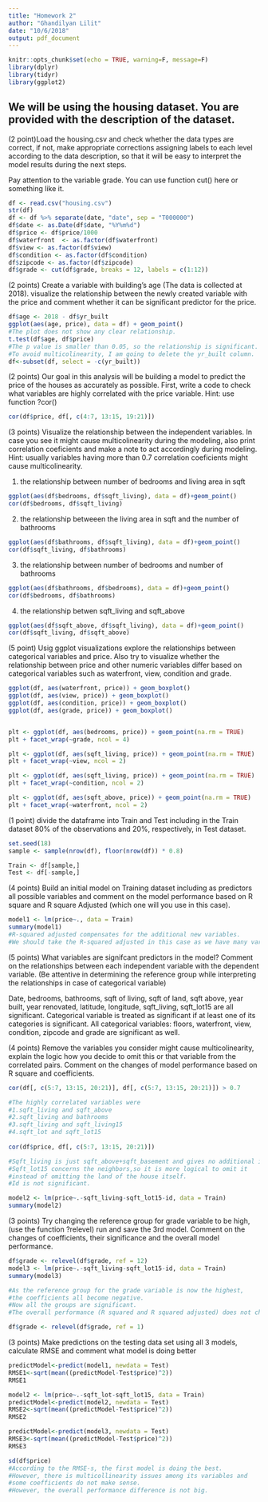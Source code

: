 ```yaml
---
title: "Homework 2"
author: "Ghandilyan Lilit"
date: "10/6/2018"
output: pdf_document
---
```


```r
knitr::opts_chunk$set(echo = TRUE, warning=F, message=F)
library(dplyr)
library(tidyr)
library(ggplot2)
```

## We will be using the housing dataset. You are provided with the description of the dataset.

(2 point)Load the housing.csv and check whether the data types are correct, if not, make appropriate corrections assigning labels to each level according to the data description, so that it will be easy to interpret the model results during the next steps.

Pay attention to the variable grade. You can use function cut() here or something like it.

```r
df <- read.csv("housing.csv")
str(df)
df <- df %>% separate(date, "date", sep = "T000000")
df$date <- as.Date(df$date, "%Y%m%d")
df$price <- df$price/1000
df$waterfront  <- as.factor(df$waterfront)
df$view <- as.factor(df$view)
df$condition <- as.factor(df$condition)
df$zipcode <- as.factor(df$zipcode)
df$grade <- cut(df$grade, breaks = 12, labels = c(1:12))


```

(2 points) Create a variable with building's age (The data is collected at 2018). visualize the relationship between the newly created variable with the price and comment whether it can be significant predictor for the price.

```r
df$age <- 2018 - df$yr_built
ggplot(aes(age, price), data = df) + geom_point()
#The plot does not show any clear relationship.
t.test(df$age, df$price)
#The p value is smaller than 0.05, so the relationship is significant.
#To avoid multicolinearity, I am going to delete the yr_built column.
df<-subset(df, select = -c(yr_built))
```

(2 points) Our goal in this analysis will be building a model to predict the price of the houses as accurately as possible. First, write a code to check what variables are highly correlated with the price variable.
Hint: use function ?cor()

```r
cor(df$price, df[, c(4:7, 13:15, 19:21)]) 
```

(3 points) Visualize the relationship between the independent variables. In case you see it might cause multicolinearity  during the modeling, also print correlation coeficients and make a note to act accordingly during modeling.
Hint: usually variables having more than 0.7 correlation coeficients might cause multicolinearity.

1. the relationship between number of bedrooms and living area in sqft

```r
ggplot(aes(df$bedrooms, df$sqft_living), data = df)+geom_point()
cor(df$bedrooms, df$sqft_living)
```
2. the relationship betweeen the living area in sqft and the number of bathrooms
```r
ggplot(aes(df$bathrooms, df$sqft_living), data = df)+geom_point()
cor(df$sqft_living, df$bathrooms)
```
3. the relationship between number of bedrooms and number of bathrooms
```r
ggplot(aes(df$bathrooms, df$bedrooms), data = df)+geom_point()
cor(df$bedrooms, df$bathrooms)
```

4. the relationship betwen sqft_living and sqft_above 
```r
ggplot(aes(df$sqft_above, df$sqft_living), data = df)+geom_point()
cor(df$sqft_living, df$sqft_above)
```

(5 point) Usig ggplot visualizations explore the relationships between categorical variables and price.
Also try to visualize whether the relationship between price and other numeric variables differ based on categorical variables such as waterfront, view, condition and grade.
```r
ggplot(df, aes(waterfront, price)) + geom_boxplot()
ggplot(df, aes(view, price)) + geom_boxplot()
ggplot(df, aes(condition, price)) + geom_boxplot()
ggplot(df, aes(grade, price)) + geom_boxplot()


plt <- ggplot(df, aes(bedrooms, price)) + geom_point(na.rm = TRUE)
plt + facet_wrap(~grade, ncol = 4)

plt <- ggplot(df, aes(sqft_living, price)) + geom_point(na.rm = TRUE)
plt + facet_wrap(~view, ncol = 2)

plt <- ggplot(df, aes(sqft_living, price)) + geom_point(na.rm = TRUE)
plt + facet_wrap(~condition, ncol = 2)

plt <- ggplot(df, aes(sqft_above, price)) + geom_point(na.rm = TRUE)
plt + facet_wrap(~waterfront, ncol = 2)
```

(1 point) divide the dataframe into Train and Test including in the Train dataset 80% of the observations and 20%, respectively, in Test dataset.
```r
set.seed(18)
sample <- sample(nrow(df), floor(nrow(df)) * 0.8)

Train <- df[sample,]
Test <- df[-sample,]
```

(4 points) Build an initial model on Training dataset including as predictors all possible variables and comment on the model performance based on R square and R square Adjusted (which one will you use in this case).
```r
model1 <- lm(price~., data = Train)
summary(model1)
#R-squared adjusted compensates for the additional new variables.
#We should take the R-squared adjusted in this case as we have many variables.
```

(5 points) What variables are signifcant predictors in the model?
Comment on the relationships between each independent variable with the dependent variable. (Be attentive in determining the reference group while interpreting the relationships in case of categorical variable)

Date, bedrooms, bathrooms, sqft of living, sqft of land, sqft above, year built, year renovated, latitude, longitude, sqft_living, sqft_lot15 are all significant. 
Categorical variable is treated as significant if at least one
of its categories is significant. All categorical variables: floors, waterfront, view, condition, zipcode and grade are significant as well. 

(4 points) Remove the variables you consider might cause multicolinearity, explain the logic how you decide to omit this or that variable from the correlated pairs. Comment on the changes of model performance based on R square and coefficients.

```r
cor(df[, c(5:7, 13:15, 20:21)], df[, c(5:7, 13:15, 20:21)]) > 0.7

#The highly correlated variables were
#1.sqft_living and sqft_above
#2.sqft_living and bathrooms 
#3.sqft_living and sqft_living15
#4.sqft_lot and sqft_lot15
 
cor(df$price, df[, c(5:7, 13:15, 20:21)])

#Sqft_living is just sqft_above+sqft_basement and gives no additional information.
#Sqft_lot15 concerns the neighbors,so it is more logical to omit it
#instead of omitting the land of the house itself.
#Id is not significant. 

model2 <- lm(price~.-sqft_living-sqft_lot15-id, data = Train)
summary(model2)
```

(3 points) Try changing the reference group for grade variable to be high,(use the function ?relevel)
run and save the 3rd model. Comment on the changes of coefficients, their significance and the overall model performance. 
```r
df$grade <- relevel(df$grade, ref = 12)
model3 <- lm(price~.-sqft_living-sqft_lot15-id, data = Train)
summary(model3)

#As the reference group for the grade variable is now the highest,
#the coefficients all become negative.
#Now all the groups are significant.
#The overall performance (R squared and R squared adjusted) does not change.

df$grade <- relevel(df$grade, ref = 1)
```


(3 points) Make predictions on the testing data set using all 3 models, calculate RMSE and comment what model is doing better
```r
predictModel<-predict(model1, newdata = Test)
RMSE1<-sqrt(mean((predictModel-Test$price)^2))
RMSE1

model2 <- lm(price~.-sqft_lot-sqft_lot15, data = Train)
predictModel<-predict(model2, newdata = Test)
RMSE2<-sqrt(mean((predictModel-Test$price)^2))
RMSE2

predictModel<-predict(model3, newdata = Test)
RMSE3<-sqrt(mean((predictModel-Test$price)^2))
RMSE3

sd(df$price)
#According to the RMSE-s, the first model is doing the best.
#However, there is multicollinearity issues among its variables and
#some coefficients do not make sense.
#However, the overall performance difference is not big.

```

